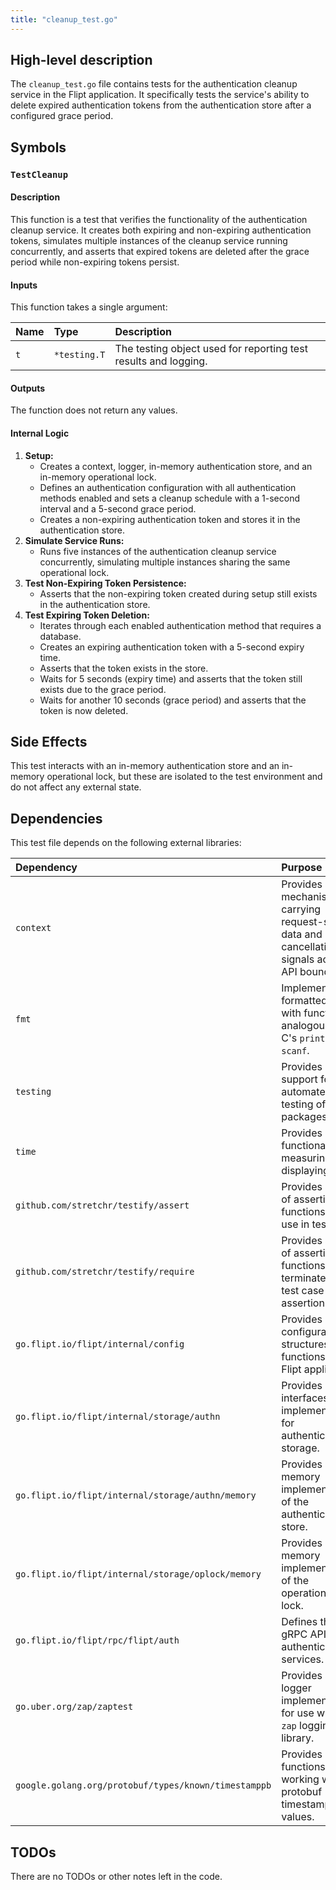 ```yaml
---
title: "cleanup_test.go"
---
```


## High-level description
The `cleanup_test.go` file contains tests for the authentication cleanup service in the Flipt application. It specifically tests the service's ability to delete expired authentication tokens from the authentication store after a configured grace period.

## Symbols

### `TestCleanup`
#### Description
This function is a test that verifies the functionality of the authentication cleanup service. It creates both expiring and non-expiring authentication tokens, simulates multiple instances of the cleanup service running concurrently, and asserts that expired tokens are deleted after the grace period while non-expiring tokens persist.

#### Inputs
This function takes a single argument:

| Name | Type | Description |
|:-----|:-----|:------------|
| `t` | `*testing.T` | The testing object used for reporting test results and logging. |

#### Outputs
The function does not return any values.

#### Internal Logic
1. **Setup:**
    - Creates a context, logger, in-memory authentication store, and an in-memory operational lock.
    - Defines an authentication configuration with all authentication methods enabled and sets a cleanup schedule with a 1-second interval and a 5-second grace period.
    - Creates a non-expiring authentication token and stores it in the authentication store.
2. **Simulate Service Runs:**
    - Runs five instances of the authentication cleanup service concurrently, simulating multiple instances sharing the same operational lock.
3. **Test Non-Expiring Token Persistence:**
    - Asserts that the non-expiring token created during setup still exists in the authentication store.
4. **Test Expiring Token Deletion:**
    - Iterates through each enabled authentication method that requires a database.
    - Creates an expiring authentication token with a 5-second expiry time.
    - Asserts that the token exists in the store.
    - Waits for 5 seconds (expiry time) and asserts that the token still exists due to the grace period.
    - Waits for another 10 seconds (grace period) and asserts that the token is now deleted.

## Side Effects
This test interacts with an in-memory authentication store and an in-memory operational lock, but these are isolated to the test environment and do not affect any external state.

## Dependencies
This test file depends on the following external libraries:

| Dependency | Purpose |
|:-----------|:--------|
| `context` | Provides a mechanism for carrying request-scoped data and cancellation signals across API boundaries. |
| `fmt` | Implements formatted I/O with functions analogous to C's `printf` and `scanf`. |
| `testing` | Provides support for automated testing of Go packages. |
| `time` | Provides functionality for measuring and displaying time. |
| `github.com/stretchr/testify/assert` | Provides a set of assertion functions for use in tests. |
| `github.com/stretchr/testify/require` | Provides a set of assertion functions that terminate the test case if an assertion fails. |
| `go.flipt.io/flipt/internal/config` | Provides configuration structures and functions for the Flipt application. |
| `go.flipt.io/flipt/internal/storage/authn` | Provides interfaces and implementations for authentication storage. |
| `go.flipt.io/flipt/internal/storage/authn/memory` | Provides an in-memory implementation of the authentication store. |
| `go.flipt.io/flipt/internal/storage/oplock/memory` | Provides an in-memory implementation of the operational lock. |
| `go.flipt.io/flipt/rpc/flipt/auth` | Defines the gRPC API for authentication services. |
| `go.uber.org/zap/zaptest` | Provides a test logger implementation for use with the `zap` logging library. |
| `google.golang.org/protobuf/types/known/timestamppb` | Provides functions for working with protobuf timestamp values. |

## TODOs
There are no TODOs or other notes left in the code.
